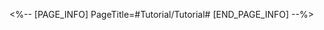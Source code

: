 <%-- [PAGE_INFO]
PageTitle=#Tutorial/Tutorial#
[END_PAGE_INFO] --%>
{{Tutorial
|sort      = 980101
|title     = Tutorial
|subtitle  = 
|type      = 
|about     = 
|image1    = Tutorial Tutorial 1.png{{subst:void|<!--$UPLOAD:<<SpriteOutput/TutorialPic/TutorialPage_980101.png>-<Tutorial Tutorial 1.png>>}}
|text1     = Move the {{Color|h|nobold=1|camera crosshair}}. When the crosshair is {{Color|h|nobold=1|overlapping}} with a {{Color|h|nobold=1|trashcan}}, press the {{Color|h|nobold=1|camera button}} to take a picture.
|image2    = Tutorial Tutorial 2.png{{subst:void|<!--$UPLOAD:<<SpriteOutput/TutorialPic/TutorialPage_980102.png>-<Tutorial Tutorial 2.png>>}}
|text2     = Different qualities of trashcans will give {{Color|h|nobold=1|different scores}}. Take {{Color|h|nobold=1|as many pictures of trashcans as possible}} and complete the stage objective.
|image3    = Tutorial Tutorial 3.png{{subst:void|<!--$UPLOAD:<<SpriteOutput/TutorialPic/TutorialPage_980201.png>-<Tutorial Tutorial 3.png>>}}
|text3     = {{Color|h|nobold=1|Gold}} trashcans will perform a {{Color|h|nobold=1|Special Action}}.
|image4    = Tutorial Tutorial 4.png{{subst:void|<!--$UPLOAD:<<SpriteOutput/TutorialPic/TutorialPage_980202.png>-<Tutorial Tutorial 4.png>>}}
|text4     = Take the picture during the {{Color|h|nobold=1|Special Action}} to obtain extra {{Color|h|nobold=1|Capture Scores}}.
}}